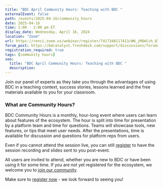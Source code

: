 ```yaml
---
title: "BDC April Community Hours: Teaching with BDC "
externalEvent: false
path: /events/2025-04-16/community_hours
date: 2025-04-16
time: 1:00 - 2:00 pm ET
display_date: Wednesday, April 16, 2024
location: "Zoom"
url: https://renci.zoom.us/webinar/register/7417348117413/WN_jMOACvh_Q7eTK4uoNqyKYQ
forum_post: https://bdcatalyst.freshdesk.com/support/discussions/forums/60000252439
registration_required: true
tags: [community hours]
seo:
  title: "BDC April Community Hours: Teaching with BDC "
  description:
---
```


Join our panel of experts as they take you through the advantages of using BDC in a teaching context, success stories, lessons learned and the free materials available to you for your classroom.

### What are Community Hours?

BDC Community Hours is a monthly, hour-long event where users can learn about features of the ecosystem. The hour is split into time for presentation by a platform team and time for questions. Teams will showcase tools, new features, or tips that meet user needs. After the presentations, time is available for discussion and questions for platform reps from users.

Even if you cannot attend the session live, you can still [register](https://renci.zoom.us/webinar/register/7417348117413/WN_jMOACvh_Q7eTK4uoNqyKYQ) to have the session recording and slides sent to you post-event.

All users are invited to attend, whether you are new to BDC or have been using it for some time. If you are not yet registered for the ecosystem, we welcome you to [join our community](/join-bdc/).

Make sure to [register now](https://renci.zoom.us/webinar/register/7417348117413/WN_jMOACvh_Q7eTK4uoNqyKYQ) - we look forward to seeing you!

